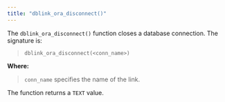 ```yaml
---
title: "dblink_ora_disconnect()"
---
```


<div id="dblink_ora_disconnect" class="registered_link"></div>


The `dblink_ora_disconnect()` function closes a database connection. The signature is:

> `dblink_ora_disconnect(<conn_name>)`

**Where:**

> `conn_name` specifies the name of the link.

The function returns a `TEXT` value.
